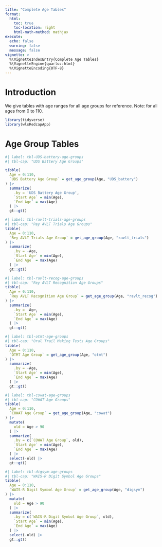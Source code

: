 ```yaml
---
title: "Complete Age Tables"
format:
  html:
    toc: true
    toc-location: right
    html-math-method: mathjax
execute: 
  echo: false
  warning: false
  message: false
vignette: >
  %\VignetteIndexEntry{Complete Age Tables}
  %\VignetteEngine{quarto::html}
  %\VignetteEncoding{UTF-8}
---
```



# Introduction

We give tables with age ranges for all age groups for reference. Note: for all ages from 0 to 110.

```r
library(tidyverse)
library(wlsRedcapApp)
```

# Age Group Tables

```r
#| label: tbl-UDS-battery-age-groups
#| tbl-cap: "UDS Battery Age Groups"

tibble(
  Age = 0:110,
  `UDS Battery Age Group` = get_age_group(Age, "UDS_battery")
) |> 
  summarize(
    .by = 'UDS Battery Age Group',
    `Start Age` = min(Age),
    `End Age` = max(Age)
  ) |> 
  gt::gt()
```

```r
#| label: tbl-ravlt-trials-age-groups
#| tbl-cap: "Rey AVLT Trials Age Groups"
tibble(
  Age = 0:110,
  `Rey AVLT Trials Age Group` = get_age_group(Age, "ravlt_trials")
) |> 
  summarize(
    .by = -Age,
    `Start Age` = min(Age),
    `End Age` = max(Age)
  ) |> 
  gt::gt()
```

```r
#| label: tbl-ravlt-recog-age-groups
#| tbl-cap: "Rey AVLT Recognition Age Groups"
tibble(
  Age = 0:110,
  `Rey AVLT Recognition Age Group` = get_age_group(Age, "ravlt_recog")
) |> 
  summarize(
    .by = -Age,
    `Start Age` = min(Age),
    `End Age` = max(Age)
  ) |> 
  gt::gt()
```

```r
#| label: tbl-otmt-age-groups
#| tbl-cap: "Oral Trail Making Tests Age Groups"
tibble(
  Age = 0:110,
  `OTMT Age Group` = get_age_group(Age, "otmt")
) |> 
  summarize(
    .by = -Age,
    `Start Age` = min(Age),
    `End Age` = max(Age)
  ) |> 
  gt::gt()
```

```r
#| label: tbl-cowat-age-groups
#| tbl-cap: "COWAT Age Groups"
tibble(
  Age = 0:110,
  `COWAT Age Group` = get_age_group(Age, "cowat")
) |> 
  mutate(
    old = Age > 90
  ) |> 
  summarize(
    .by = c(`COWAT Age Group`, old),
    `Start Age` = min(Age),
    `End Age` = max(Age)
  ) |> 
  select(-old) |> 
  gt::gt()
```

```r
#| label: tbl-digsym-age-groups
#| tbl-cap: "WAIS-R Digit Symbol Age Groups"
tibble(
  Age = 0:110,
  `WAIS-R Digit Symbol Age Group` = get_age_group(Age, "digsym")
) |> 
  mutate(
    old = Age > 90
  ) |> 
  summarize(
    .by = c(`WAIS-R Digit Symbol Age Group`, old),
    `Start Age` = min(Age),
    `End Age` = max(Age)
  ) |> 
  select(-old) |> 
  gt::gt()
```
